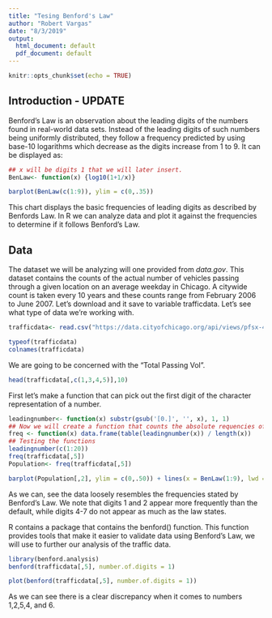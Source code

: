 ```yaml
---
title: "Tesing Benford's Law"
author: "Robert Vargas"
date: "8/3/2019"
output:
  html_document: default
  pdf_document: default
---
```


```r
knitr::opts_chunk$set(echo = TRUE)
```

## Introduction - UPDATE
Benford's Law is an observation about the leading digits of the numbers found in real-world data sets. Instead of the leading digits of such numbers being uniformly distributed, they follow a frequency predicted by using base-10 logarithms which decrease as the digits increase from 1 to 9. It can be displayed as:
```r
## x will be digits 1 that we will later insert.
BenLaw<- function(x) {log10(1+1/x)}

barplot(BenLaw(c(1:9)), ylim = c(0,.35))
```

This chart displays the basic frequencies of leading digits as described by Benfords Law. In R we can analyze data and plot it against the frequencies to determine if it follows Benford's Law.


## Data
The dataset we will be analyzing will one provided from <i>data.gov</i>. This dataset contains the counts of the actual number of vehicles passing through a given location on an average weekday in Chicago. A citywide count is taken every 10 years and these counts range from February 2006 to June 2007. Let's download and it save to variable trafficdata. Let's see what type of data we're working with.
```r
trafficdata<- read.csv("https://data.cityofchicago.org/api/views/pfsx-4n4m/rows.csv?accessType=DOWNLOAD")

typeof(trafficdata)
colnames(trafficdata)
```
We are going to be concerned with the "Total Passing Vol".
```r
head(trafficdata[,c(1,3,4,5)],10)
```
First let's make a function that can pick out the first digit of the character representation of a number.
```r
leadingnumber<- function(x) substr(gsub('[0.]', '', x), 1, 1)
## Now we will create a function that counts the absolute requencies of each first digit, we will store that in a data frame.
freq <- function(x) data.frame(table(leadingnumber(x)) / length(x))
## Testing the functions
leadingnumber(c(1:20))
freq(trafficdata[,5])
Population<- freq(trafficdata[,5])
```

```r
barplot(Population[,2], ylim = c(0,.50)) + lines(x = BenLaw(1:9), lwd = 4)
```
As we can, see the data loosely resembles the frequencies stated by Benford's Law. We note that digits 1 and 2 appear more frequently than the default, while digits 4-7 do not appear as much as the law states.



R contains a package that contains the benford() function. This function provides tools that make it easier to validate data using Benford's Law, we will use to further our analysis of the traffic data.
```r
library(benford.analysis)
benford(trafficdata[,5], number.of.digits = 1)

plot(benford(trafficdata[,5], number.of.digits = 1))
```

As we can see there is a clear discrepancy when it comes to numbers 1,2,5,4, and 6.
